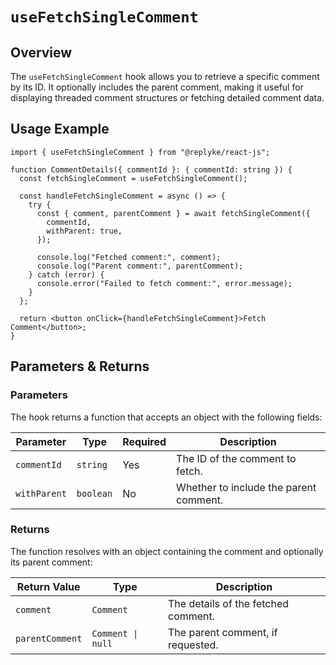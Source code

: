 # `useFetchSingleComment`

## Overview

The `useFetchSingleComment` hook allows you to retrieve a specific comment by its ID. It optionally includes the parent comment, making it useful for displaying threaded comment structures or fetching detailed comment data.


## Usage Example

```tsx
import { useFetchSingleComment } from "@replyke/react-js";

function CommentDetails({ commentId }: { commentId: string }) {
  const fetchSingleComment = useFetchSingleComment();

  const handleFetchSingleComment = async () => {
    try {
      const { comment, parentComment } = await fetchSingleComment({
        commentId,
        withParent: true,
      });

      console.log("Fetched comment:", comment);
      console.log("Parent comment:", parentComment);
    } catch (error) {
      console.error("Failed to fetch comment:", error.message);
    }
  };

  return <button onClick={handleFetchSingleComment}>Fetch Comment</button>;
}
```


## Parameters & Returns

### Parameters

The hook returns a function that accepts an object with the following fields:

| Parameter     | Type       | Required | Description                                 |
|---------------|------------|----------|---------------------------------------------|
| `commentId`   | `string`   | Yes      | The ID of the comment to fetch.             |
| `withParent`  | `boolean`  | No       | Whether to include the parent comment.      |

### Returns

The function resolves with an object containing the comment and optionally its parent comment:

| Return Value      | Type                              | Description                              |
|-------------------|-----------------------------------|------------------------------------------|
| `comment`         | `Comment`                        | The details of the fetched comment.      |
| `parentComment`   | `Comment \| null`                 | The parent comment, if requested.        |
